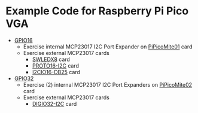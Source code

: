 = Example Code for Raspberry Pi Pico VGA =

* [https://github.com/land-boards/RasPiPico/tree/main/PicoMite_MMBASIC/PicoMite_VGA/Land%20Boards%20BASIC%20Programs/lbcards/GPIO16 GPIO16]
** Exercise internal MCP23017 I2C Port Expander on [http://land-boards.com/blwiki/index.php?title=PiPicoMite01 PiPicoMite01] card
** Exercise external MCP23017 cards
*** [http://land-boards.com/blwiki/index.php?title=SWLEDX8 SWLEDX8] card
*** [http://land-boards.com/blwiki/index.php?title=PROTO16-I2C PROTO16-I2C] card
*** [http://land-boards.com/blwiki/index.php?title=I2CIO16-DB25 I2CIO16-DB25] card
* [https://github.com/land-boards/RasPiPico/tree/main/PicoMite_MMBASIC/PicoMite_VGA/Land%20Boards%20BASIC%20Programs/lbcards/GPIO32 GPIO32]
** Exercise (2) internal MCP23017 I2C Port Expanders on [http://land-boards.com/blwiki/index.php?title=PiPicoMite02 PiPicoMite02] card
** Exercise external MCP23017 cards
*** [http://land-boards.com/blwiki/index.php?title=DIGIO32-I2C DIGIO32-I2C] card
